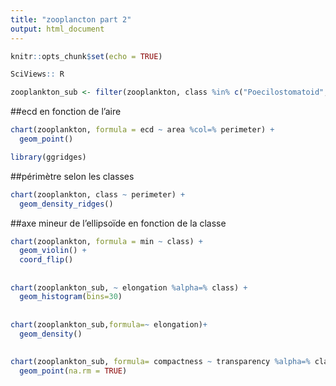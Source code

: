 ---
title: "zooplancton part 2"
output: html_document
---

```{r setup, include=FALSE}
knitr::opts_chunk$set(echo = TRUE)
```
```{r}
SciViews:: R
```
```{r}
zooplankton_sub <- filter(zooplankton, class %in% c("Poecilostomatoid", "Calanoid", "Cyclopoid", "Harpacticoid"))
```

##ecd en fonction de l'aire
```{r}
chart(zooplankton, formula = ecd ~ area %col=% perimeter) +
  geom_point()
```

```{r}
library(ggridges)
```

##périmètre selon les classes
```{r}
chart(zooplankton, class ~ perimeter) +
  geom_density_ridges()
```

##axe mineur de l'ellipsoïde en fonction de la classe
```{r}
chart(zooplankton, formula = min ~ class) + 
  geom_violin() + 
  coord_flip()
```

##
```{r}
chart(zooplankton_sub, ~ elongation %alpha=% class) + 
  geom_histogram(bins=30) 
```

##
```{r}
chart(zooplankton_sub,formula=~ elongation)+ 
  geom_density()
```


##
```{r}
chart(zooplankton_sub, formula= compactness ~ transparency %alpha=% class ) + 
  geom_point(na.rm = TRUE)
```


